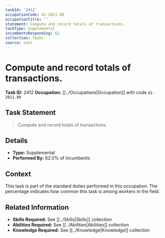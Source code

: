 ```yaml
---
taskId: '2412'
occupationCode: 41-2011.00
occupationTitle: ''
statement: Compute and record totals of transactions.
taskType: Supplemental
incumbentsResponding: 62
collection: Tasks
source: onet
---
```

# Compute and record totals of transactions.

**Task ID:** 2412
**Occupation:** [[../Occupations|Occupation]] with code `41-2011.00`

## Task Statement

> Compute and record totals of transactions.

## Details

- **Type:** Supplemental
- **Performed By:** 62.0% of incumbents

## Context

This task is part of the standard duties performed in this occupation. The percentage indicates how common this task is among workers in the field.

## Related Information

- **Skills Required:** See [[../Skills|Skills]] collection
- **Abilities Required:** See [[../Abilities|Abilities]] collection
- **Knowledge Required:** See [[../Knowledge|Knowledge]] collection
